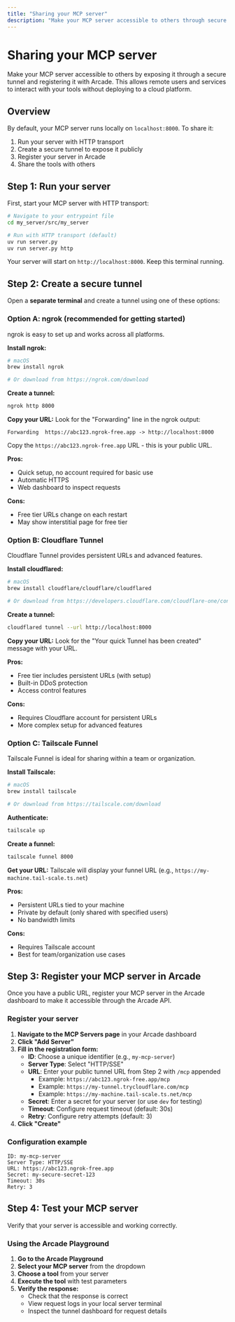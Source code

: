 ```yaml
---
title: "Sharing your MCP server"
description: "Make your MCP server accessible to others through secure tunnels and Arcade registration"
---
```


# Sharing your MCP server

Make your MCP server accessible to others by exposing it through a secure tunnel and registering it with Arcade. This allows remote users and services to interact with your tools without deploying to a cloud platform.

## Overview

By default, your MCP server runs locally on `localhost:8000`. To share it:

1. Run your server with HTTP transport
2. Create a secure tunnel to expose it publicly
3. Register your server in Arcade
4. Share the tools with others

## Step 1: Run your server

First, start your MCP server with HTTP transport:

```bash
# Navigate to your entrypoint file
cd my_server/src/my_server

# Run with HTTP transport (default)
uv run server.py
uv run server.py http
```

Your server will start on `http://localhost:8000`. Keep this terminal running.

## Step 2: Create a secure tunnel

Open a **separate terminal** and create a tunnel using one of these options:

### Option A: ngrok (recommended for getting started)

ngrok is easy to set up and works across all platforms.

**Install ngrok:**

```bash
# macOS
brew install ngrok

# Or download from https://ngrok.com/download
```

**Create a tunnel:**

```bash
ngrok http 8000
```

**Copy your URL:** Look for the "Forwarding" line in the ngrok output:

```
Forwarding  https://abc123.ngrok-free.app -> http://localhost:8000
```

Copy the `https://abc123.ngrok-free.app` URL - this is your public URL.

**Pros:**
- Quick setup, no account required for basic use
- Automatic HTTPS
- Web dashboard to inspect requests

**Cons:**
- Free tier URLs change on each restart
- May show interstitial page for free tier

### Option B: Cloudflare Tunnel

Cloudflare Tunnel provides persistent URLs and advanced features.

**Install cloudflared:**

```bash
# macOS
brew install cloudflare/cloudflare/cloudflared

# Or download from https://developers.cloudflare.com/cloudflare-one/connections/connect-apps/install-and-setup/
```

**Create a tunnel:**

```bash
cloudflared tunnel --url http://localhost:8000
```

**Copy your URL:** Look for the "Your quick Tunnel has been created" message with your URL.

**Pros:**
- Free tier includes persistent URLs (with setup)
- Built-in DDoS protection
- Access control features

**Cons:**
- Requires Cloudflare account for persistent URLs
- More complex setup for advanced features

### Option C: Tailscale Funnel

Tailscale Funnel is ideal for sharing within a team or organization.

**Install Tailscale:**

```bash
# macOS
brew install tailscale

# Or download from https://tailscale.com/download
```

**Authenticate:**

```bash
tailscale up
```

**Create a funnel:**

```bash
tailscale funnel 8000
```

**Get your URL:** Tailscale will display your funnel URL (e.g., `https://my-machine.tail-scale.ts.net`)

**Pros:**
- Persistent URLs tied to your machine
- Private by default (only shared with specified users)
- No bandwidth limits

**Cons:**
- Requires Tailscale account
- Best for team/organization use cases

## Step 3: Register your MCP server in Arcade

Once you have a public URL, register your MCP server in the Arcade dashboard to make it accessible through the Arcade API.

### Register your server

1. **Navigate to the MCP Servers page** in your Arcade dashboard
2. **Click "Add Server"**
3. **Fill in the registration form:**
   - **ID**: Choose a unique identifier (e.g., `my-mcp-server`)
   - **Server Type**: Select "HTTP/SSE"
   - **URL**: Enter your public tunnel URL from Step 2 with `/mcp` appended
     - Example: `https://abc123.ngrok-free.app/mcp`
     - Example: `https://my-tunnel.trycloudflare.com/mcp`
     - Example: `https://my-machine.tail-scale.ts.net/mcp`
   - **Secret**: Enter a secret for your server (or use `dev` for testing)
   - **Timeout**: Configure request timeout (default: 30s)
   - **Retry**: Configure retry attempts (default: 3)
4. **Click "Create"**

### Configuration example

```
ID: my-mcp-server
Server Type: HTTP/SSE
URL: https://abc123.ngrok-free.app
Secret: my-secure-secret-123
Timeout: 30s
Retry: 3
```

## Step 4: Test your MCP server

Verify that your server is accessible and working correctly.

### Using the Arcade Playground

1. **Go to the Arcade Playground**
2. **Select your MCP server** from the dropdown
3. **Choose a tool** from your server
4. **Execute the tool** with test parameters
5. **Verify the response:**
   - Check that the response is correct
   - View request logs in your local server terminal
   - Inspect the tunnel dashboard for request details

